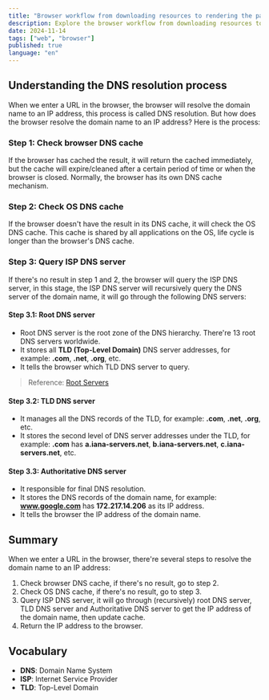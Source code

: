 ```yaml
---
title: "Browser workflow from downloading resources to rendering the page part 1"
description: Explore the browser workflow from downloading resources to rendering the page
date: 2024-11-14
tags: ["web", "browser"]
published: true
language: "en"
---
```


## Understanding the DNS resolution process

When we enter a URL in the browser, the browser will resolve the domain name to an IP address, this process is called DNS resolution.
But how does the browser resolve the domain name to an IP address? Here is the process:

### Step 1: Check browser DNS cache

If the browser has cached the result, it will return the cached immediately, but the cache will expire/cleaned after a certain period of time or when the browser is closed.
Normally, the browser has its own DNS cache mechanism.

### Step 2: Check OS DNS cache

If the browser doesn't have the result in its DNS cache, it will check the OS DNS cache. This cache is shared by all applications on the OS, life cycle is longer than the browser's DNS cache.

### Step 3: Query ISP DNS server

If there's no result in step 1 and 2, the browser will query the ISP DNS server, in this stage, the ISP DNS server will recursively query the DNS server of the domain name, it will go through the following DNS servers:

#### Step 3.1: Root DNS server

- Root DNS server is the root zone of the DNS hierarchy. There're 13 root DNS servers worldwide.
- It stores all **TLD (Top-Level Domain)** DNS server addresses, for example: **.com**, **.net**, **.org**, etc.
- It tells the browser which TLD DNS server to query.

> Reference: [Root Servers](https://www.iana.org/domains/root/servers)

#### Step 3.2: TLD DNS server

- It manages all the DNS records of the TLD, for example: **.com**, **.net**, **.org**, etc.
- It stores the second level of DNS server addresses under the TLD, for example: **.com** has **a.iana-servers.net**, **b.iana-servers.net**, **c.iana-servers.net**, etc.

#### Step 3.3: Authoritative DNS server

- It responsible for final DNS resolution.
- It stores the DNS records of the domain name, for example: **www.google.com** has **172.217.14.206** as its IP address.
- It tells the browser the IP address of the domain name.

## Summary

When we enter a URL in the browser, there're several steps to resolve the domain name to an IP address:

1. Check browser DNS cache, if there's no result, go to step 2.
2. Check OS DNS cache, if there's no result, go to step 3.
3. Query ISP DNS server, it will go through (recursively) root DNS server, TLD DNS server and Authoritative DNS server to get the IP address of the domain name, then update cache.
4. Return the IP address to the browser.

## Vocabulary

- **DNS**: Domain Name System
- **ISP**: Internet Service Provider
- **TLD**: Top-Level Domain
